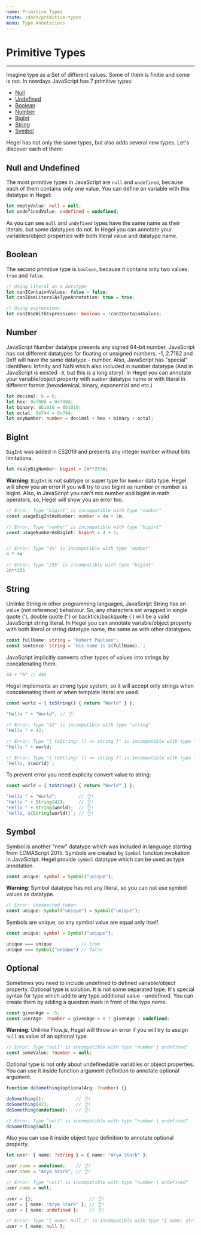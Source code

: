 ```yaml
---
name: Primitive Types
route: /docs/primitive-types
menu: Type Annotations
---
```


# Primitive Types
---------------------

Imagine type as a Set of different values. Some of them is finitie and some is not. In nowdays JavaScript has 7 primitive types:
- [Null](#null-and-undefined)
- [Undefined](#null-and-undefined)
- [Boolean](#boolean)
- [Number](#number)
- [BigInt](#number)
- [String](#string)
- [Symbol](#symbol)

Hegel has not only the same types, but also adds several new types. Let's discover each of them:

## Null and Undefined

The most primitive types in JavaScript are `null` and `undefined`, because each of them contains only one value. 
You can define an variable with this datatype in Hegel:

```typescript
let emptyValue: null = null;
let undefinedValue: undefined = undefined;
```

As you can see `null` and `undefined` types have the same name as their literals, but some datatypes do not. In Hegel you can annotate your variables/object properties with both literal value and datatype name.

## Boolean

The second primitive type is `boolean`, because it contains only two values: `true` and `false`. 

```typescript
// Using literal as a datatype
let canIContain4Values: false = false;
let canIUseLiteralAsTypeAnnotation: true = true;

// Using expressions
let canIUseWithExpressions: boolean = !canIContain4Values;
```

## Number

JavaScript Number datatype presents any signed 64-bit number. JavaScript has not different datatypes for floating or unsigned numbers. -1, 2.7182 and 0xff will have the same datatype - number. Also, JavaScript has "special" identifiers: Infinity and NaN which also included in number datatype (And in JavaScript is existed `-0`, but this is a long story).
In Hegel you can annotate your variable/object property with `number` datatype name or with literal in different format (hexademical, binary, exponential and etc.)

```typescript
let decimal: 6 = 6;
let hex: 0xf00d = 0xf00d;
let binary: 0b1010 = 0b1010;
let octal: 0o744 = 0o744;
let anyNumber: number = decimal + hex + binary + octal;
```

## BigInt

`BigInt` was added in ES2019 and presents any integer number without bits limitations. 

```typescript
let realyBigNumber: bigint = 2n**255n;
```

**Warning**: `BigInt` is not subtype or super type for `Number` data type. Hegel will show you an error if you will try to use bigint as number or number as bigint. Also, in JavaScript you can't mix number and bigint in math operators, so, Hegel will show you an error too.
```typescript
// Error: Type "bigint" is incompatible with type "number"
const usageBigIntAsNumber: number = 4n + 2n;

// Error: Type "number" is incompatible with type "bigint"
const usageNumberAsBigInt: bigint = 4 + 2;


// Error: Type "4n" is incompatible with type "number"
4 * 4n

// Error: Type "255" is incompatible with type "bigint"
2n**255
```

## String

Unlinke String in other programming languages, JavaScript String has an value (not reference) behaivour. So, any characters set wrapped in single quote ('), double quote (") or backtick/backquote (`) will be a valid JavaScript string literal. In Hegel you can annotate variable/object property with both literal or string datatype name, the same as with other datatypes.

```typescript
const fullName: string = "Robert Paulson";
const sentence: string = `His name is ${fullName}.`;
```

JavaScript implicitly converts other types of values into strings by concatenating them.

```typescript
44 + "6" // 446
```

Hegel implements an strong type system, so it will accept only strings when concatenating them or when template literal are used.

```typescript
const world = { toString() { return "World" } };

"Hello " + "World"; // 👌!

// Error: Type "42" is incompatible with type "string"
"Hello " + 42;

// Error: Type "{ toString: () => string }" is incompatible with type "string"
"Hello " + world;

// Error: Type "{ toString: () => string }" is incompatible with type "string"
`Hello, ${world}`;
```

To prevent error you need explicity convert value to string:

```typescript
const world = { toString() { return "World" } };

"Hello " + "World";        // 👌!
"Hello " + String(42);     // 👌!
"Hello " + String(world);  // 👌!
`Hello, ${String(world)}`; // 👌!
```

## Symbol

Symbol is another "new" datatype which was included in language starting from ECMAScript 2015.  Symbols are created by `Symbol` function invokation in JavaScript. Hegel provide `symbol` datatype which can be used as type annotation. 

```typescript
const unique: symbol = Symbol("unique");
```

**Warning**: Symbol datatype has not any literal, so you can not use symbol values as datatype.

```typescript
// Error: Unexpected token
const unique: Symbol("unique") = Symbol("unique");
```

Symbols are unique, so any symbol value are equal only itself.
```typescript
const unique: symbol = Symbol("unique");

unique === unique           // true
unique === Symbol("unique") // false
```

## Optional

Sometimes you need to include undefined to defined variable/object property. Optional type is solution. It is not some separated type. It's special syntax for type which add to any type additional value - undefined. You can create them by adding a question mark in front of the type name.

```typescript
const givenAge = -5;
const userAge: ?number = givenAge > 0 ? givenAge : undefined;
```

**Warning**: Unlinke Flow.js, Hegel will throw an error if you will try to assign `null` as value of an optional type
```typescript
// Error: Type "null" is incompatible with type "number | undefined"
const someValue: ?number = null;
```

Optional type is not only about undefinedable variables or object properties.
You can use it inside function argument definition to annotate optional argument.

```typescript
function doSomething(optionalArg: ?number) {}

doSomething();            // 👌!
doSomething(42);          // 👌!
doSomething(undefined);   // 👌!

// Error: Type "null" is incompatible with type "number | undefined"
doSomething(null); 
```

Also you can use it inside object type definition to annotate optional property.

```typescript
let user: { name: ?string } = { name: "Arya Stark" };

user.name = undefined;    // 👌!
user.name = "Arya Stark"; // 👌!

// Error: Type "null" is incompatible with type "number | undefined"
user.name = null;

user = {};                     // 👌!
user = { name: "Arya Stark" }; // 👌!
user = { name: undefined };    // 👌!

// Error: Type "{ name: null }" is incompatible with type "{ name: string | undefined }"
user = { name: null };
```